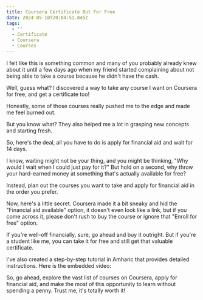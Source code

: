 ```yaml
---
title: Coursera Certificate But For Free
date: 2024-05-10T20:04:51.845Z
tags:
  - ''
  - Certificate
  - Coursera
  - Courses
---
```


I felt like this is something common and many of you probably already knew about it until a few days ago when my friend started complaining about not being able to take a course because he didn't have the cash.

Well, guess what? I discovered a way to take any course I want on Coursera for free, and get a certificate too!

Honestly, some of those courses really pushed me to the edge and made me feel burned out.

But you know what? They also helped me a lot in grasping new concepts and starting fresh.

So, here's the deal, all you have to do is apply for financial aid and wait for 14 days.

I know, waiting might not be your thing, and you might be thinking, "Why would I wait when I could just pay for it?" But hold on a second, why throw your hard-earned money at something that's actually available for free?

Instead, plan out the courses you want to take and apply for financial aid in the order you prefer.

<CaptionedImage imgUrl="/CORSERA.png" />

Now, here's a little secret. Coursera made it a bit sneaky and hid the "Financial aid available" option, it doesn't even look like a link, but if you come across it, please don't rush to buy the course or ignore that "Enroll for free" option.

If you're well-off financially, sure, go ahead and buy it outright. But if you're a student like me, you can take it for free and still get that valuable certificate.

I've also created a step-by-step tutorial in Amharic that provides detailed instructions. Here is the embedded video:

<VideoPlayer url="https://youtu.be/3nwR4wWYP-c" />

So, go ahead, explore the vast list of courses on Coursera, apply for financial aid, and make the most of this opportunity to learn without spending a penny. Trust me, it's totally worth it!
